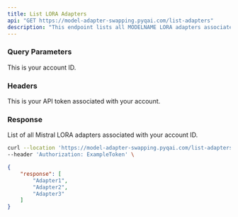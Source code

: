 ```yaml
---
title: List LORA Adapters
api: "GET https://model-adapter-swapping.pyqai.com/list-adapters"
description: "This endpoint lists all MODELNAME LORA adapters associated with your account."
---
```


### Query Parameters

<ParamField query="account_id" type="int">
  This is your account ID.
</ParamField>

### Headers

<ParamField header="Authorization" type="string">
  This is your API token associated with your account.
</ParamField>

### Response

<ResponseField name="response" type="list">
  List of all Mistral LORA adapters associated with your account ID.
</ResponseField>

<RequestExample>

```bash Example Request
curl --location 'https://model-adapter-swapping.pyqai.com/list-adapters?account_id=3' \
--header 'Authorization: ExampleToken' \
```

</RequestExample>

<ResponseExample>

```json Response
{
    "response": [
        "Adapter1",
        "Adapter2",
        "Adapter3"
    ]
}
```

</ResponseExample>
